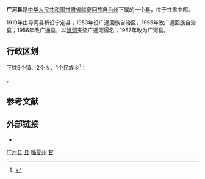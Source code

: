 {{Infobox China County
|county  = 广河县
|Photo =
|Photoname=
|officerTitle=
|officer=
|officerTitle2=
|officer2=
|map =
|map size =
|Pinyin   = 
|Belong = [[甘肃省|甘肃省]][[临夏回族自治州|临夏回族自治州]]
|Types= [[县|县]]
|admincode =622924
|founded =
|seat =城关镇
|division=
|town=
|township=
|subdistrict=
|area = 556
|area land =
|area water =
|census yr = 2006年
|pop = 21万
|density =
|postcode = 731300
|areacode=
|carlicense=
|web = http://www.ghx.gov.cn/
}}
'''广河县'''是[[中华人民共和国|中华人民共和国]][[甘肃省|甘肃省]][[临夏回族自治州|临夏回族自治州]]下属的一个[[县|县]]，位于甘肃中部。

1919年由导河县析设宁定县；1953年设广通回族自治区，1955年改广通回族自治县；1956年改广通县，以[[洮河|洮河]]支流广通河得名；1957年改为广河县。

== 行政区划 ==
{{PAGENAMEBASE}}下辖6个[[行政建制镇|镇]]、2个[[乡_(中华人民共和国)|乡]]、1个[[民族乡|民族乡]]<ref>{{PRC admin/ref sgc|62/29/24}}</ref>：

{{PRC admin/children|62/29/24}}。

== 参考文献 ==
{{reflist}}

== 外部链接 ==
* {{Official website|http://www.ghx.gov.cn/|name=广河县人民政府}}

{{gansu-stub}}
{{广河县行政区划}}
{{临夏回族自治州行政区划}}
{{甘肃行政区划}}
{{国家级贫困县|前}}

[[Category:广河县|]]
[[Category:临夏州县市|县]]
[[Category:甘肃省县份|临夏州]]
[[Category:原国家级贫困县|甘]]